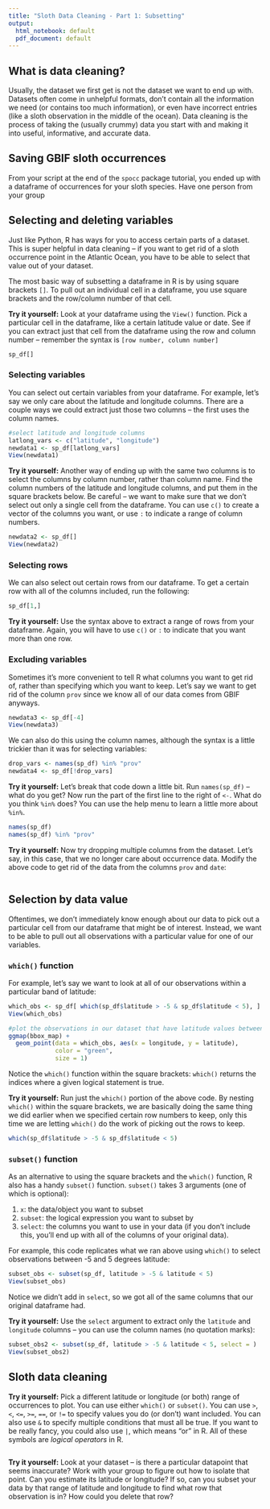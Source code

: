 ```yaml
---
title: "Sloth Data Cleaning - Part 1: Subsetting"
output:
  html_notebook: default
  pdf_document: default
---
```


## What is data cleaning?

Usually, the dataset we first get is not the dataset we want to end up with. Datasets often come in unhelpful formats, don't contain all the information we need (or contains too much information), or even have incorrect entries (like a sloth observation in the middle of the ocean). Data cleaning is the process of taking the (usually crummy) data you start with and making it into useful, informative, and accurate data.

## Saving GBIF sloth occurrences

From your script at the end of the `spocc` package tutorial, you ended up with a dataframe of occurrences for your sloth species. Have one person from your group 

## Selecting and deleting variables

Just like Python, R has ways for you to access certain parts of a dataset. This is super helpful in data cleaning -- if you want to get rid of a sloth occurrence point in the Atlantic Ocean, you have to be able to select that value out of your dataset.

The most basic way of subsetting a dataframe in R is by using square brackets `[]`. To pull out an individual cell in a dataframe, you use square brackets and the row/column number of that cell.

**Try it yourself:** Look at your dataframe using the `View()` function. Pick a particular cell in the dataframe, like a certain latitude value or date. See if you can extract just that cell from the dataframe using the row and column number -- remember the syntax is `[row number, column number]`

```r
sp_df[]
```


### Selecting variables

You can select out certain variables from your dataframe. For example, let's say we only care about the latitude and longitude columns. There are a couple ways we could extract just those two columns -- the first uses the column names.

```r
#select latitude and longitude columns
latlong_vars <- c("latitude", "longitude")
newdata1 <- sp_df[latlong_vars]
View(newdata1)
```


**Try it yourself:** Another way of ending up with the same two columns is to select the columns by column number, rather than column name. Find the column numbers of the latitude and longitude columns, and put them in the square brackets below. Be careful -- we want to make sure that we don't select out only a single cell from the dataframe. You can use `c()` to create a vector of the columns you want, or use `:` to indicate a range of column numbers.

```r
newdata2 <- sp_df[]
View(newdata2)
```

### Selecting rows

We can also select out certain rows from our dataframe. To get a certain row with all of the columns included, run the following:

```r
sp_df[1,]
```

**Try it yourself:** Use the syntax above to extract a range of rows from your dataframe. Again, you will have to use `c()` or `:` to indicate that you want more than one row.

### Excluding variables

Sometimes it's more convenient to tell R what columns you want to get rid of, rather than specifying which you want to keep. Let's say we want to get rid of the column `prov` since we know all of our data comes from GBIF anyways.

```r
newdata3 <- sp_df[-4]
View(newdata3)
```

We can also do this using the column names, although the syntax is a little trickier than it was for selecting variables:

```r
drop_vars <- names(sp_df) %in% "prov"
newdata4 <- sp_df[!drop_vars]
```

**Try it yourself:** Let's break that code down a little bit. Run `names(sp_df)` -- what do you get? Now run the part of the first line to the right of `<-`. What do you think `%in%` does? You can use the help menu to learn a little more about `%in%`.

```r
names(sp_df)
names(sp_df) %in% "prov"
```


**Try it yourself:** Now try dropping multiple columns from the dataset. Let's say, in this case, that we no longer care about occurrence data. Modify the above code to get rid of the data from the columns `prov` and `date`:
```r

```

## Selection by data value

Oftentimes, we don't immediately know enough about our data to pick out a particular cell from our dataframe that might be of interest. Instead, we want to be able to pull out all observations with a particular value for one of our variables.

### `which()` function

For example, let's say we want to look at all of our observations within a particular band of latitude:

```r
which_obs <- sp_df[ which(sp_df$latitude > -5 & sp_df$latitude < 5), ]
View(which_obs)

#plot the observations in our dataset that have latitude values between -5 and 5
ggmap(bbox_map) +
  geom_point(data = which_obs, aes(x = longitude, y = latitude),
             color = "green",
             size = 1)
```

Notice the `which()` function within the square brackets: `which()` returns the indices where a given logical statement is true.

**Try it yourself:** Run just the `which()` portion of the above code. By nesting `which()` within the square brackets, we are basically doing the same thing we did earlier when we specified certain row numbers to keep, only this time we are letting `which()` do the work of picking out the rows to keep.

```r
which(sp_df$latitude > -5 & sp_df$latitude < 5)
```

### `subset()` function

As an alternative to using the square brackets and the `which()` function, R also has a handy `subset()` function. `subset()` takes 3 arguments (one of which is optional):

1. `x`: the data/object you want to subset
2. `subset`: the logical expression you want to subset by
3. `select`: the columns you want to use in your data (if you don't include this, you'll end up with all of the columns of your original data).

For example, this code replicates what we ran above using `which()` to select observations between -5 and 5 degrees latitude:

```r
subset_obs <- subset(sp_df, latitude > -5 & latitude < 5)
View(subset_obs)
```

Notice we didn't add in `select`, so we got all of the same columns that our original dataframe had.

**Try it yourself:** Use the `select` argument to extract only the `latitude` and `longitude` columns -- you can use the column names (no quotation marks):

```r
subset_obs2 <- subset(sp_df, latitude > -5 & latitude < 5, select = )
View(subset_obs2)
```

## Sloth data cleaning

**Try it yourself:** Pick a different latitude or longitude (or both) range of occurrences to plot. You can use either `which()` or `subset()`. You can use `>`, `<`, `<=`, `>=`, `==`, or `!=` to specify values you do (or don't) want included. You can also use `&` to specify multiple conditions that must all be true. If you want to be really fancy, you could also use `|`, which means "or" in R. All of these symbols are *logical operators* in R.

```r

```

**Try it yourself:** Look at your dataset -- is there a particular datapoint that seems inaccurate? Work with your group to figure out how to isolate that point. Can you estimate its latitude or longitude? If so, can you subset your data by that range of latitude and longitude to find what row that observation is in? How could you delete that row?

```r

```

